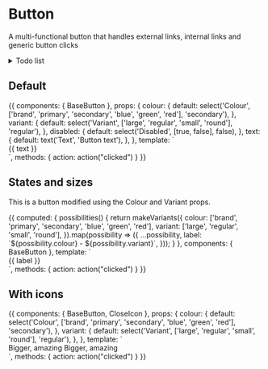 
<Meta title="Form fields/Button" component={BaseButton} />

# Button

A multi-functional button that handles external links, internal links and generic button clicks

<details>
<summary>
Todo list
</summary>

- Support Vue router

</details>

<Props of={BaseButton} />

## Default

<Preview>
  <Story name="Defaults">
    {{
      components: {
        BaseButton
      },
      props: {
        colour: {
          default: select('Colour', ['brand', 'primary', 'secondary', 'blue', 'green', 'red'], 'secondary'),
        },
        variant: {
          default: select('Variant', ['large', 'regular', 'small', 'round'], 'regular'),
        },
        disabled: {
          default: select('Disabled', [true, false], false),
        },
        text: {
          default: text('Text', 'Button text'),
        },
      },
      template: `
        <div class="py-16 flex justify-center">
          <base-button :colour="colour" :variant="variant" :disabled="disabled">
            {{ text }}
          </base-button>
        </div>
      `,
      methods: { action: action("clicked") }
    }}
  </Story>
</Preview>

## States and sizes

This is a button modified using the Colour and Variant props.

<Preview>
  <Story name="States and sizes" decorators={[withKnobs()]}>
    {{
      computed: {
        possibilities() {
          return makeVariants({
            colour: ['brand', 'primary', 'secondary', 'blue', 'green', 'red'],
            variant: ['large', 'regular', 'small', 'round'],
          }).map(possibility => ({
            ...possibility,
            label: `${possibility.colour} - ${possibility.variant}`,
          }));
        }
      },
      components: {
        BaseButton
      },
      template: `
        <div class="py-16 grid grid-cols-4 gap-4 justify-center mx-20">
          <div v-for="{ colour, variant, label } in possibilities">
            <base-button class="mx-auto capitalize" :colour="colour" :variant="variant">
              {{ label }}
            </base-button>
          </div>
        </div>`,
        methods: { action: action("clicked") }
    }}
  </Story>
</Preview>

## With icons

<Preview>
  <Story name="With icons" decorators={[withKnobs()]}>
    {{
      components: {
        BaseButton,
        CloseIcon
      },
      props: {
        colour: {
          default: select('Colour', ['brand', 'primary', 'secondary', 'blue', 'green', 'red'], 'secondary'),
        },
        variant: {
          default: select('Variant', ['large', 'regular', 'small', 'round'], 'regular'),
        },
      },
      template: `
        <div class="py-16 justify-center">
          <base-button class="mx-auto mb-4" :colour="colour" :variant="variant">
            Bigger, amazing
            <template v-slot:icon>
              <CloseIcon />
            </template>
          </base-button>
          <base-button class="mx-auto" :colour="colour" :variant="variant" icon-position="after">
            Bigger, amazing
            <template v-slot:icon>
              <CloseIcon />
            </template>
          </base-button>
        </div>`,
        methods: { action: action("clicked") }
    }}
  </Story>
</Preview>
